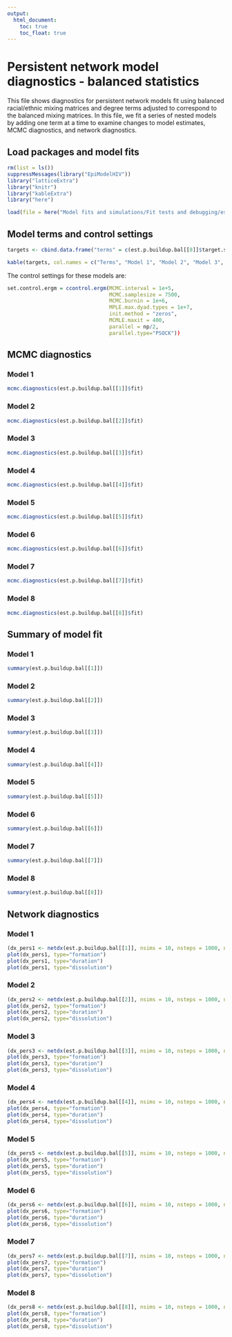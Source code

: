```yaml
---
output:
  html_document:
    toc: true
    toc_float: true
---
```

# Persistent network model diagnostics - balanced statistics 
This file shows diagnostics for persistent network models fit using balanced racial/ethnic mixing matrices and degree terms adjusted to correspond to the balanced mixing matrices. In this file, we fit a series of nested models by adding one term at a time to examine changes to model estimates, MCMC diagnostics, and network diagnostics.

## Load packages and model fits
```r
rm(list = ls())
suppressMessages(library("EpiModelHIV"))
library("latticeExtra")
library("knitr")
library("kableExtra")
library("here")

load(file = here("Model fits and simulations/Fit tests and debugging/est/fit.p.buildup.bal.rda")

```

## Model terms and control settings

```r
targets <- cbind.data.frame("terms" = c(est.p.buildup.bal[[8]]$target.stats.names, "degrange", "nodematch.role.class.I", "nodematch.role.class.R"), "stats.1" = round(c(est.p.buildup.bal[[1]]$target.stats[1], rep(NA,11), est.p.buildup.bal[[1]]$target.stats[2], -Inf, -Inf),1), "stats.2" = round(c(est.p.buildup.bal[[2]]$target.stats[1], rep(NA,1), est.p.buildup.bal[[2]]$target.stats[2:3], rep(NA,8), est.p.buildup.bal[[2]]$target.stats[4], -Inf, -Inf),1), "stats.3" = round(c(est.p.buildup.bal[[3]]$target.stats[1], rep(NA,1), est.p.buildup.bal[[3]]$target.stats[2:3], rep(NA,3), est.p.buildup.bal[[3]]$target.stats[4:6], rep(NA,2), est.p.buildup.bal[[3]]$target.stats[7], -Inf, -Inf),1), "stats.4" = round(c(est.p.buildup.bal[[4]]$target.stats[1:4], rep(NA,3), est.p.buildup.bal[[4]]$target.stats[5:7], rep(NA,2), est.p.buildup.bal[[4]]$target.stats[8], -Inf, -Inf),1), "stats.5" = round(c(est.p.buildup.bal[[5]]$target.stats[1:6], rep(NA,1), est.p.buildup.bal[[5]]$target.stats[7:9], rep(NA,2), est.p.buildup.bal[[5]]$target.stats[10], -Inf, -Inf),1), "stats.6" = round(c(est.p.buildup.bal[[6]]$target.stats[1:6], rep(NA,1), est.p.buildup.bal[[6]]$target.stats[7:9], rep(NA,1), est.p.buildup.bal[[6]]$target.stats[c(10,11)],  -Inf, -Inf),1), "stats.7" = round(c(est.p.buildup.bal[[7]]$target.stats[1:10], rep(NA,1), est.p.buildup.bal[[7]]$target.stats[c(11,12)], -Inf, -Inf),1), "stats.8" = round(c(est.p.buildup.bal[[8]]$target.stats, -Inf, -Inf),1))

kable(targets, col.names = c("Terms", "Model 1", "Model 2", "Model 3", "Model 4", "Model 5", "Model 6", "Model 7", "Model 8"), caption="Model terms and target statistics") %>% kable_styling(full_width=F, position="center")
```

The control settings for these models are:
```r
set.control.ergm = ccontrol.ergm(MCMC.interval = 1e+5,
                                 MCMC.samplesize = 7500,
                                 MCMC.burnin = 1e+6,
                                 MPLE.max.dyad.types = 1e+7,
                                 init.method = "zeros",
                                 MCMLE.maxit = 400,
                                 parallel = np/2,
                                 parallel.type="PSOCK"))
```

## MCMC diagnostics

### Model 1
```r
mcmc.diagnostics(est.p.buildup.bal[[1]]$fit)
```

### Model 2
```r
mcmc.diagnostics(est.p.buildup.bal[[2]]$fit)
```

### Model 3
```r
mcmc.diagnostics(est.p.buildup.bal[[3]]$fit)
```

### Model 4
```r
mcmc.diagnostics(est.p.buildup.bal[[4]]$fit)
```

### Model 5
```r
mcmc.diagnostics(est.p.buildup.bal[[5]]$fit)
```

### Model 6
```r
mcmc.diagnostics(est.p.buildup.bal[[6]]$fit)
```

### Model 7
```r
mcmc.diagnostics(est.p.buildup.bal[[7]]$fit)
```

### Model 8
```r
mcmc.diagnostics(est.p.buildup.bal[[8]]$fit)
```


## Summary of model fit

### Model 1
```r
summary(est.p.buildup.bal[[1]])
```

### Model 2
```r
summary(est.p.buildup.bal[[2]])
```

### Model 3
```r
summary(est.p.buildup.bal[[3]])
```

### Model 4
```r
summary(est.p.buildup.bal[[4]])
```

### Model 5
```r
summary(est.p.buildup.bal[[5]])
```

### Model 6
```r
summary(est.p.buildup.bal[[6]])
```

### Model 7
```r
summary(est.p.buildup.bal[[7]])
```

### Model 8
```r
summary(est.p.buildup.bal[[8]])
```


## Network diagnostics

### Model 1
```r
(dx_pers1 <- netdx(est.p.buildup.bal[[1]], nsims = 10, nsteps = 1000, ncores = 4, nwstats.formula = est.p.buildup.bal[[8]]$formation))
plot(dx_pers1, type="formation")
plot(dx_pers1, type="duration")
plot(dx_pers1, type="dissolution")
```

### Model 2
```r
(dx_pers2 <- netdx(est.p.buildup.bal[[2]], nsims = 10, nsteps = 1000, ncores = 4, nwstats.formula = est.p.buildup.bal[[8]]$formation))
plot(dx_pers2, type="formation")
plot(dx_pers2, type="duration")
plot(dx_pers2, type="dissolution")
```

### Model 3
```r
(dx_pers3 <- netdx(est.p.buildup.bal[[3]], nsims = 10, nsteps = 1000, ncores = 4, nwstats.formula = est.p.buildup.bal[[8]]$formation))
plot(dx_pers3, type="formation")
plot(dx_pers3, type="duration")
plot(dx_pers3, type="dissolution")
```

### Model 4
```r
(dx_pers4 <- netdx(est.p.buildup.bal[[4]], nsims = 10, nsteps = 1000, ncores = 4, nwstats.formula = est.p.buildup.bal[[8]]$formation))
plot(dx_pers4, type="formation")
plot(dx_pers4, type="duration")
plot(dx_pers4, type="dissolution")
```

### Model 5
```r
(dx_pers5 <- netdx(est.p.buildup.bal[[5]], nsims = 10, nsteps = 1000, ncores = 4, nwstats.formula = est.p.buildup.bal[[8]]$formation))
plot(dx_pers5, type="formation")
plot(dx_pers5, type="duration")
plot(dx_pers5, type="dissolution")
```

### Model 6
```r
(dx_pers6 <- netdx(est.p.buildup.bal[[6]], nsims = 10, nsteps = 1000, ncores = 4, nwstats.formula = est.p.buildup.bal[[8]]$formation))
plot(dx_pers6, type="formation")
plot(dx_pers6, type="duration")
plot(dx_pers6, type="dissolution")
```

### Model 7
```r
(dx_pers7 <- netdx(est.p.buildup.bal[[7]], nsims = 10, nsteps = 1000, ncores = 4, nwstats.formula = est.p.buildup.bal[[8]]$formation))
plot(dx_pers7, type="formation")
plot(dx_pers7, type="duration")
plot(dx_pers7, type="dissolution")
```

### Model 8
```r
(dx_pers8 <- netdx(est.p.buildup.bal[[8]], nsims = 10, nsteps = 1000, ncores = 4))
plot(dx_pers8, type="formation")
plot(dx_pers8, type="duration")
plot(dx_pers8, type="dissolution")
```
